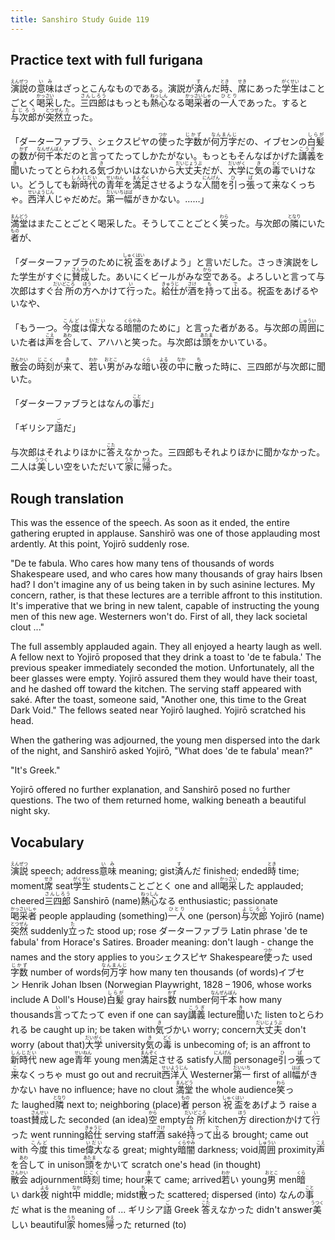 ```yaml
---
title: Sanshiro Study Guide 119
---
```


## Practice text with full furigana

<p>
<ruby><rb>演説</rb><rt>えんぜつ</rt></ruby>の<ruby><rb>意味</rb><rt>いみ</rt></ruby>はざっとこんなものである。演説が<ruby><rb>済</rb><rt>す</rt></ruby>んだ<ruby><rb>時</rb><rt>とき</rt></ruby>、<ruby><rb>席</rb><rt>せき</rt></ruby>にあった<ruby><rb>学生</rb><rt>がくせい</rt></ruby>はことごとく<ruby><rb>喝采</rb><rt>かっさい</rt></ruby>した。<ruby><rb>三四郎</rb><rt>さんしろう</rt></ruby>はもっとも<ruby><rb>熱心</rb><rt>ねっしん</rt></ruby>なる<ruby><rb>喝采者</rb><rt>かっさいしゃ</rt></ruby>の<ruby><rb>一人</rb><rt>ひとり</rt></ruby>であった。すると<ruby><rb>与次郎</rb><rt>よじろう</rt></ruby>が<ruby><rb>突然</rb><rt>とつぜん</rt></ruby><ruby><rb>立</rb><rt>た</rt></ruby>った。
</p>

<p>
「ダーターファブラ、シェクスピヤの<ruby><rb>使</rb><rt>つか</rt></ruby>った<ruby><rb>字数</rb><rt>じかず</rt></ruby>が<ruby><rb>何万字</rb><rt>なんまんじ</rt></ruby>だの、イブセンの<ruby><rb>白髪</rb><rt>しらが</rt></ruby>の<ruby><rb>数</rb><rt>かず</rt></ruby>が<ruby><rb>何千本</rb><rt>なんぜんぼん</rt></ruby>だのと<ruby><rb>言</rb><rt>い</rt></ruby>ってたってしかたがない。もっともそんなばかげた<ruby><rb>講義</rb><rt>こうぎ</rt></ruby>を<ruby><rb>聞</rb><rt>き</rt></ruby>いたってとらわれる<ruby><rb>気</rb><rt>き</rt></ruby>づかいはないから<ruby><rb>大丈夫</rb><rt>だいじょうぶ</rt></ruby>だが、<ruby><rb>大学</rb><rt>だいがく</rt></ruby>に<ruby><rb>気</rb><rt>き</rt></ruby>の<ruby><rb>毒</rb><rt>どく</rt></ruby>でいけない。どうしても<ruby><rb>新時代</rb><rt>しんじだい</rt></ruby>の<ruby><rb>青年</rb><rt>せいねん</rt></ruby>を<ruby><rb>満足</rb><rt>まんぞく</rt></ruby>させるような<ruby><rb>人間</rb><rt>にんげん</rt></ruby>を<ruby><rb>引</rb><rt>ひ</rt></ruby>っ<ruby><rb>張</rb><rt>ぱ</rt></ruby>って<ruby><rb>来</rb><rt>こ</rt></ruby>なくっちゃ。<ruby><rb>西洋人</rb><rt>せいようじん</rt></ruby>じゃだめだ。<ruby><rb>第一</rb><rt>だいいち</rt></ruby><ruby><rb>幅</rb><rt>はば</rt></ruby>がきかない。……」
</p>

<p>
<ruby><rb>満堂</rb><rt>まんどう</rt></ruby>はまたことごとく喝采した。そうしてことごとく<ruby><rb>笑</rb><rt>わら</rt></ruby>った。与次郎の<ruby><rb>隣</rb><rt>となり</rt></ruby>にいた<ruby><rb>者</rb><rt>もの</rt></ruby>が、
</p>

<p>
「ダーターファブラのために<ruby><rb>祝盃</rb><rt>しゅくはい</rt></ruby>をあげよう」と言いだした。さっき演説をした学生がすぐに<ruby><rb>賛成</rb><rt>さんせい</rt></ruby>した。あいにくビールがみな<ruby><rb>空</rb><rt>から</rt></ruby>である。よろしいと言って与次郎はすぐ<ruby><rb>台所</rb><rt>だいどころ</rt></ruby>の<ruby><rb>方</rb><rt>ほう</rt></ruby>へかけて<ruby><rb>行</rb><rt>い</rt></ruby>った。<ruby><rb>給仕</rb><rt>きゅうじ</rt></ruby>が<ruby><rb>酒</rb><rt>さけ</rt></ruby>を<ruby><rb>持</rb><rt>も</rt></ruby>って<ruby><rb>出</rb><rt>で</rt></ruby>る。祝盃をあげるやいなや、
</p>

<p>
「もう一つ。<ruby><rb>今度</rb><rt>こんど</rt></ruby>は<ruby><rb>偉大</rb><rt>いだい</rt></ruby>なる<ruby><rb>暗闇</rb><rt>くらやみ</rt></ruby>のために」と言った者がある。与次郎の<ruby><rb>周囲</rb><rt>しゅうい</rt></ruby>にいた者は<ruby><rb>声</rb><rt>こえ</rt></ruby>を<ruby><rb>合</rb><rt>あわ</rt></ruby>して、アハハと笑った。与次郎は<ruby><rb>頭</rb><rt>あたま</rt></ruby>をかいている。
</p>

<p>
<ruby><rb>散会</rb><rt>さんかい</rt></ruby>の<ruby><rb>時刻</rb><rt>じこく</rt></ruby>が<ruby><rb>来</rb><rt>き</rt></ruby>て、<ruby><rb>若</rb><rt>わか</rt></ruby>い<ruby><rb>男</rb><rt>おとこ</rt></ruby>がみな<ruby><rb>暗</rb><rt>くら</rt></ruby>い<ruby><rb>夜</rb><rt>よる</rt></ruby>の<ruby><rb>中</rb><rt>なか</rt></ruby>に<ruby><rb>散</rb><rt>ち</rt></ruby>った時に、三四郎が与次郎に聞いた。
</p>

<p>
「ダーターファブラとはなんの<ruby><rb>事</rb><rt>こと</rt></ruby>だ」
</p>

<p>
「ギリシア<ruby><rb>語</rb><rt>ご</rt></ruby>だ」
</p>

<p>
与次郎はそれよりほかに<ruby><rb>答</rb><rt>こた</rt></ruby>えなかった。三四郎もそれよりほかに聞かなかった。二人は<ruby><rb>美</rb><rt>うつく</rt></ruby>しい空をいただいて<ruby><rb>家</rb><rt>うち</rt></ruby>に<ruby><rb>帰</rb><rt>かえ</rt></ruby>った。
</p>


## Rough translation

This was the essence of the speech. As soon as it ended, the entire gathering erupted in applause. Sanshirō was one of those applauding most ardently. At this point, Yojirō suddenly rose.

"De te fabula. Who cares how many tens of thousands of words Shakespeare used, and who cares how many thousands of gray hairs Ibsen had? I don't imagine any of us being taken in by such asinine lectures. My concern, rather, is that these lectures are a terrible affront to this institution. It's imperative that we bring in new talent, capable of instructing the young men of this new age. Westerners won't do. First of all, they lack societal clout ..."

The full assembly applauded again. They all enjoyed a hearty laugh as well. A fellow next to Yojirō proposed that they drink a toast to 'de te fabula.' The previous speaker immediately seconded the motion. Unfortunately, all the beer glasses were empty. Yojirō assured them they would have their toast, and he dashed off toward the kitchen. The serving staff appeared with saké. After the toast, someone said, "Another one, this time to the Great Dark Void." The fellows seated near Yojirō laughed. Yojirō scratched his head.

When the gathering was adjourned, the young men dispersed into the dark of the night, and Sanshirō asked Yojirō, "What does 'de te fabula' mean?"

"It's Greek."

Yojirō offered no further explanation, and Sanshirō posed no further questions. The two of them returned home, walking beneath a beautiful night sky.  


## Vocabulary

<p>
<span class="vocabstudy"><ruby><rb>演説</rb><rt>えんぜつ</rt></ruby>&nbsp;speech; address</span><span class="vocabstudy"><ruby><rb>意味</rb><rt>いみ</rt></ruby>&nbsp;meaning; gist</span><span class="vocabstudy"><ruby><rb>済</rb><rt>す</rt></ruby>んだ&nbsp;finished; ended</span><span class="vocabstudy"><ruby><rb>時</rb><rt>とき</rt></ruby>&nbsp;time; moment</span><span class="vocabstudy"><ruby><rb>席</rb><rt>せき</rt></ruby>&nbsp;seat</span><span class="vocabstudy"><ruby><rb>学生</rb><rt>がくせい</rt></ruby>&nbsp;students</span><span class="vocabstudy">ことごとく&nbsp;one and all</span><span class="vocabstudy"><ruby><rb>喝采</rb><rt>かっさい</rt></ruby>した&nbsp;applauded; cheered</span><span class="vocabstudy"><ruby><rb>三四郎</rb><rt>さんしろう</rt></ruby>&nbsp;Sanshirō (name)</span><span class="vocabstudy"><ruby><rb>熱心</rb><rt>ねっしん</rt></ruby>なる&nbsp;enthusiastic; passionate</span><span class="vocabstudy"><ruby><rb>喝采者</rb><rt>かっさいしゃ</rt></ruby>&nbsp;people applauding (something)</span><span class="vocabstudy"><ruby><rb>一人</rb><rt>ひとり</rt></ruby>&nbsp;one (person)</span><span class="vocabstudy"><ruby><rb>与次郎</rb><rt>よじろう</rt></ruby>&nbsp;Yojirō (name)</span><span class="vocabstudy"><ruby><rb>突然</rb><rt>とつぜん</rt></ruby>&nbsp;suddenly</span><span class="vocabstudy"><ruby><rb>立</rb><rt>た</rt></ruby>った&nbsp;stood up; rose</span>
<span class="vocabstudy">ダーターファブラ&nbsp;Latin phrase 'de te fabula' from Horace's Satires. Broader meaning: don't laugh - change the names and the story applies to you</span><span class="vocabstudy">シェクスピヤ&nbsp;Shakespeare</span><span class="vocabstudy"><ruby><rb>使</rb><rt>つか</rt></ruby>った&nbsp;used</span><span class="vocabstudy"><ruby><rb>字数</rb><rt>じかず</rt></ruby>&nbsp;number of words</span><span class="vocabstudy"><ruby><rb>何万字</rb><rt>なんまんじ</rt></ruby>&nbsp;how many ten thousands (of words)</span><span class="vocabstudy">イブセン&nbsp;Henrik Johan Ibsen (Norwegian Playwright, 1828 – 1906, whose works include A Doll's House)</span><span class="vocabstudy"><ruby><rb>白髪</rb><rt>しらが</rt></ruby>&nbsp;gray hairs</span><span class="vocabstudy"><ruby><rb>数</rb><rt>かず</rt></ruby>&nbsp;number</span><span class="vocabstudy"><ruby><rb>何千本</rb><rt>なんぜんぼん</rt></ruby>&nbsp;how many thousands</span><span class="vocabstudy"><ruby><rb>言</rb><rt>い</rt></ruby>ってたって&nbsp;even if one can say</span><span class="vocabstudy"><ruby><rb>講義</rb><rt>こうぎ</rt></ruby>&nbsp;lecture</span><span class="vocabstudy"><ruby><rb>聞</rb><rt>き</rt></ruby>いた&nbsp;listen to</span><span class="vocabstudy">とらわれる&nbsp;be caught up in; be taken with</span><span class="vocabstudy"><ruby><rb>気</rb><rt>き</rt></ruby>づかい&nbsp;worry; concern</span><span class="vocabstudy"><ruby><rb>大丈夫</rb><rt>だいじょうぶ</rt></ruby>&nbsp;don't worry (about that)</span><span class="vocabstudy"><ruby><rb>大学</rb><rt>だいがく</rt></ruby>&nbsp;university</span><span class="vocabstudy"><ruby><rb>気</rb><rt>き</rt></ruby>の<ruby><rb>毒</rb><rt>どく</rt></ruby>&nbsp;is unbecoming of; is an affront to</span><span class="vocabstudy"><ruby><rb>新時代</rb><rt>しんじだい</rt></ruby>&nbsp;new age</span><span class="vocabstudy"><ruby><rb>青年</rb><rt>せいねん</rt></ruby>&nbsp;young men</span><span class="vocabstudy"><ruby><rb>満足</rb><rt>まんぞく</rt></ruby>させる&nbsp;satisfy</span><span class="vocabstudy"><ruby><rb>人間</rb><rt>にんげん</rt></ruby>&nbsp;personage</span><span class="vocabstudy"><ruby><rb>引</rb><rt>ひ</rt></ruby>っ<ruby><rb>張</rb><rt>ぱ</rt></ruby>って<ruby><rb>来</rb><rt>こ</rt></ruby>なくっちゃ&nbsp;must go out and recruit</span><span class="vocabstudy"><ruby><rb>西洋人</rb><rt>せいようじん</rt></ruby>&nbsp;Westerner</span><span class="vocabstudy"><ruby><rb>第一</rb><rt>だいいち</rt></ruby>&nbsp;first of all</span><span class="vocabstudy"><ruby><rb>幅</rb><rt>はば</rt></ruby>がきかない&nbsp;have no influence; have no clout</span>
<span class="vocabstudy"><ruby><rb>満堂</rb><rt>まんどう</rt></ruby>&nbsp;the whole audience</span><span class="vocabstudy"><ruby><rb>笑</rb><rt>わら</rt></ruby>った&nbsp;laughed</span><span class="vocabstudy"><ruby><rb>隣</rb><rt>となり</rt></ruby>&nbsp;next to; neighboring (place)</span><span class="vocabstudy"><ruby><rb>者</rb><rt>もの</rt></ruby>&nbsp;person</span>
<span class="vocabstudy"><ruby><rb>祝盃</rb><rt>しゅくはい</rt></ruby>をあげよう&nbsp;raise a toast</span><span class="vocabstudy"><ruby><rb>賛成</rb><rt>さんせい</rt></ruby>した&nbsp;seconded (an idea)</span><span class="vocabstudy"><ruby><rb>空</rb><rt>から</rt></ruby>&nbsp;empty</span><span class="vocabstudy"><ruby><rb>台所</rb><rt>だいどころ</rt></ruby>&nbsp;kitchen</span><span class="vocabstudy"><ruby><rb>方</rb><rt>ほう</rt></ruby>&nbsp;direction</span><span class="vocabstudy">かけて<ruby><rb>行</rb><rt>い</rt></ruby>った&nbsp;went running</span><span class="vocabstudy"><ruby><rb>給仕</rb><rt>きゅうじ</rt></ruby>&nbsp;serving staff</span><span class="vocabstudy"><ruby><rb>酒</rb><rt>さけ</rt></ruby>&nbsp;saké</span><span class="vocabstudy"><ruby><rb>持</rb><rt>も</rt></ruby>って<ruby><rb>出</rb><rt>で</rt></ruby>る&nbsp;brought; came out with</span>
<span class="vocabstudy"><ruby><rb>今度</rb><rt>こんど</rt></ruby>&nbsp;this time</span><span class="vocabstudy"><ruby><rb>偉大</rb><rt>いだい</rt></ruby>なる&nbsp;great; mighty</span><span class="vocabstudy"><ruby><rb>暗闇</rb><rt>くらやみ</rt></ruby>&nbsp;darkness; void</span><span class="vocabstudy"><ruby><rb>周囲</rb><rt>しゅうい</rt></ruby>&nbsp;proximity</span><span class="vocabstudy"><ruby><rb>声</rb><rt>こえ</rt></ruby>を<ruby><rb>合</rb><rt>あわ</rt></ruby>して&nbsp;in unison</span><span class="vocabstudy"><ruby><rb>頭</rb><rt>あたま</rt></ruby>をかいて&nbsp;scratch one's head (in thought)</span>
<span class="vocabstudy"><ruby><rb>散会</rb><rt>さんかい</rt></ruby>&nbsp;adjournment</span><span class="vocabstudy"><ruby><rb>時刻</rb><rt>じこく</rt></ruby>&nbsp;time; hour</span><span class="vocabstudy"><ruby><rb>来</rb><rt>き</rt></ruby>て&nbsp;came; arrived</span><span class="vocabstudy"><ruby><rb>若</rb><rt>わか</rt></ruby>い&nbsp;young</span><span class="vocabstudy"><ruby><rb>男</rb><rt>おとこ</rt></ruby>&nbsp;men</span><span class="vocabstudy"><ruby><rb>暗</rb><rt>くら</rt></ruby>い&nbsp;dark</span><span class="vocabstudy"><ruby><rb>夜</rb><rt>よる</rt></ruby>&nbsp;night</span><span class="vocabstudy"><ruby><rb>中</rb><rt>なか</rt></ruby>&nbsp;middle; midst</span><span class="vocabstudy"><ruby><rb>散</rb><rt>ち</rt></ruby>った&nbsp;scattered; dispersed (into)</span>
<span class="vocabstudy">なんの<ruby><rb>事</rb><rt>こと</rt></ruby>だ&nbsp;what is the meaning of ...</span>
<span class="vocabstudy">ギリシア<ruby><rb>語</rb><rt>ご</rt></ruby>&nbsp;Greek</span>
<span class="vocabstudy"><ruby><rb>答</rb><rt>こた</rt></ruby>えなかった&nbsp;didn't answer</span><span class="vocabstudy"><ruby><rb>美</rb><rt>うつく</rt></ruby>しい&nbsp;beautiful</span><span class="vocabstudy"><ruby><rb>家</rb><rt>うち</rt></ruby>&nbsp;homes</span><span class="vocabstudy"><ruby><rb>帰</rb><rt>かえ</rt></ruby>った&nbsp;returned (to)</span>
</p>
